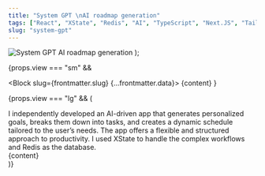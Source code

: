 ```yaml
---
title: "System GPT \nAI roadmap generation"
tags: ["React", "XState", "Redis", "AI", "TypeScript", "Next.JS", "Tailwind"]
slug: "system-gpt"
---
```



  <img
    src="/assets/web-4.svg"
    alt="System GPT AI roadmap generation"
    class="w-full rounded-xl"
  />
);

{props.view === "sm" &&

<Block slug={frontmatter.slug} {...frontmatter.data}>
  {content}
</Block>
}

{props.view === "lg" && (

<div class="relative md:rounded-3xl rounded-2xl overflow-y-auto overflow-x-hidden md:p-11 p-6 flex flex-col text-neutral-400">
  <Title>{frontmatter.title}</Title>
  <TextBlock>
    I independently developed an AI-driven app that generates personalized
    goals, breaks them down into tasks, and creates a dynamic schedule tailored
    to the user’s needs. The app offers a flexible and structured approach to
    productivity. I used XState to handle the complex workflows and Redis as the
    database.
  </TextBlock>
  <Tags tags={frontmatter.tags} />
  <div class="top-1/3 md:absolute md:w-1/2 scale-110 origin-center mt-[10%]  left-1/2">
    {content}
  </div>
</div>
)}
